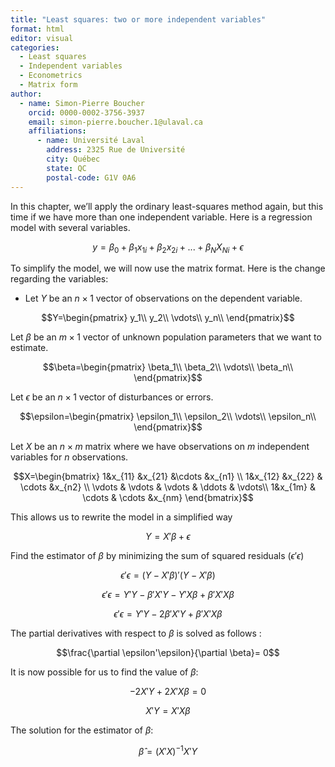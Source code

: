 ```yaml
---
title: "Least squares: two or more independent variables"
format: html
editor: visual
categories:
  - Least squares
  - Independent variables
  - Econometrics
  - Matrix form
author:
  - name: Simon-Pierre Boucher
    orcid: 0000-0002-3756-3937
    email: simon-pierre.boucher.1@ulaval.ca
    affiliations:
      - name: Université Laval
        address: 2325 Rue de Université
        city: Québec
        state: QC 
        postal-code: G1V 0A6
---
```


In this chapter, we'll apply the ordinary least-squares method again, but this time if we have more than one independent variable. Here is a regression model with several variables.

$$y=\beta_0+\beta_1 x_{1i}+\beta_2 x_{2i}+...+\beta_N X_{Ni}+\epsilon$$

To simplify the model, we will now use the matrix format. Here is the change regarding the variables:



- Let $Y$ be an $n \times 1$ vector of observations on the dependent variable.


$$Y=\begin{pmatrix} y_1\\  y_2\\  \vdots\\ y_n\\ \end{pmatrix}$$      


Let $\beta$ be an $m \times 1$ vector of unknown population parameters that we want to estimate.

$$\beta=\begin{pmatrix} \beta_1\\  \beta_2\\  \vdots\\ \beta_n\\ \end{pmatrix}$$

 

Let $\epsilon$ be an $n \times 1$ vector of disturbances or errors.



$$\epsilon=\begin{pmatrix} \epsilon_1\\  \epsilon_2\\  \vdots\\ \epsilon_n\\ \end{pmatrix}$$    


Let $X$ be an $n \times m$ matrix where we have observations on $m$ independent variables for $n$ observations.


$$X=\begin{bmatrix}  1&x_{11}  &x_{21}  &\cdots   &x_{n1} \\   1&x_{12}  &x_{22}  & \cdots &x_{n2} \\   \vdots & \vdots  & \vdots  & \ddots  & \vdots\\   1&x_{1m}  & \cdots & \cdots &x_{nm} \end{bmatrix}$$



This allows us to rewrite the model in a simplified way

$$Y=X'\beta+\epsilon$$

Find the estimator of $\beta$ by minimizing the sum of squared residuals $(\epsilon' \epsilon)$

$$\epsilon'\epsilon=(Y-X'\beta)'(Y-X'\beta)$$

$$\epsilon'\epsilon= Y'Y-\beta'X'Y-Y'X \beta + \beta'X'X \beta$$

$$\epsilon'\epsilon= Y'Y -2 \beta' X'Y+ \beta'X'X \beta$$

The partial derivatives with respect to $\beta$ is solved as follows :

$$\frac{\partial \epsilon'\epsilon}{\partial \beta}= 0$$

It is now possible for us to find the value of $\beta$:

$$-2X'Y+2X'X \beta=0$$

$$X'Y=X'X \beta$$

The solution for the estimator of $\beta$:

$$\hat{\beta}=(X'X)^{-1}X'Y$$




